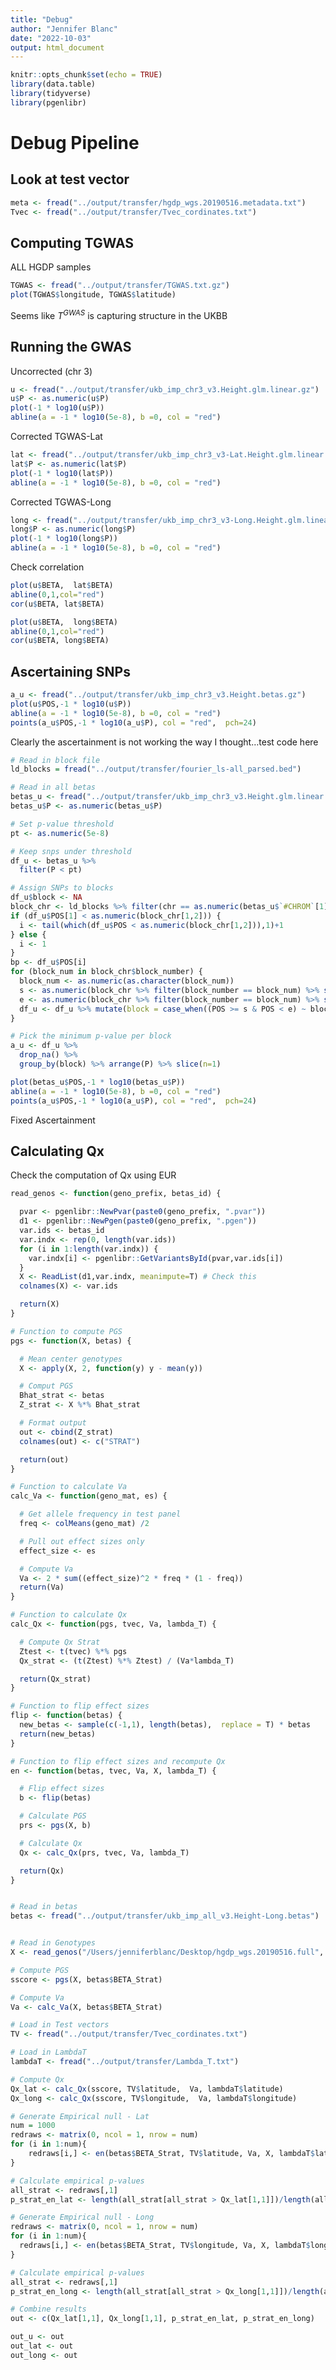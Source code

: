 ```yaml
---
title: "Debug"
author: "Jennifer Blanc"
date: "2022-10-03"
output: html_document
---
```


```r
knitr::opts_chunk$set(echo = TRUE)
library(data.table)
library(tidyverse)
library(pgenlibr)
```

# Debug Pipeline 

## Look at test vector 

```r
meta <- fread("../output/transfer/hgdp_wgs.20190516.metadata.txt")
Tvec <- fread("../output/transfer/Tvec_cordinates.txt")
```


## Computing TGWAS 

ALL HGDP samples 
```r
TGWAS <- fread("../output/transfer/TGWAS.txt.gz")
plot(TGWAS$longitude, TGWAS$latitude)
```
Seems like $T^{GWAS}$ is capturing structure in the UKBB

## Running the GWAS 

Uncorrected (chr 3)
```r
u <- fread("../output/transfer/ukb_imp_chr3_v3.Height.glm.linear.gz")
u$P <- as.numeric(u$P) 
plot(-1 * log10(u$P))
abline(a = -1 * log10(5e-8), b =0, col = "red")
```
Corrected TGWAS-Lat
```r
lat <- fread("../output/transfer/ukb_imp_chr3_v3-Lat.Height.glm.linear.gz")
lat$P <- as.numeric(lat$P) 
plot(-1 * log10(lat$P))
abline(a = -1 * log10(5e-8), b =0, col = "red")
```
Corrected TGWAS-Long
```r
long <- fread("../output/transfer/ukb_imp_chr3_v3-Long.Height.glm.linear.gz")
long$P <- as.numeric(long$P) 
plot(-1 * log10(long$P))
abline(a = -1 * log10(5e-8), b =0, col = "red")
```
Check correlation
```r
plot(u$BETA,  lat$BETA)
abline(0,1,col="red")
cor(u$BETA, lat$BETA)
```

```r
plot(u$BETA,  long$BETA)
abline(0,1,col="red")
cor(u$BETA, long$BETA)
```


## Ascertaining SNPs 

```r
a_u <- fread("../output/transfer/ukb_imp_chr3_v3.Height.betas.gz")
plot(u$POS,-1 * log10(u$P))
abline(a = -1 * log10(5e-8), b =0, col = "red")
points(a_u$POS,-1 * log10(a_u$P), col = "red",  pch=24)
```
Clearly the ascertainment is not working the way I thought...test code here
```r
# Read in block file
ld_blocks = fread("../output/transfer/fourier_ls-all_parsed.bed")

# Read in all betas
betas_u <- fread("../output/transfer/ukb_imp_chr3_v3.Height.glm.linear.gz")
betas_u$P <- as.numeric(betas_u$P)

# Set p-value threshold 
pt <- as.numeric(5e-8)

# Keep snps under threshold
df_u <- betas_u %>%
  filter(P < pt) 

# Assign SNPs to blocks
df_u$block <- NA
block_chr <- ld_blocks %>% filter(chr == as.numeric(betas_u$`#CHROM`[1]))
if (df_u$POS[1] < as.numeric(block_chr[1,2])) {
  i <- tail(which(df_u$POS < as.numeric(block_chr[1,2])),1)+1 
} else {
  i <- 1
}
bp <- df_u$POS[i]
for (block_num in block_chr$block_number) {
  block_num <- as.numeric(as.character(block_num))
  s <- as.numeric(block_chr %>% filter(block_number == block_num) %>% select(start))
  e <- as.numeric(block_chr %>% filter(block_number == block_num) %>% select(stop))
  df_u <- df_u %>% mutate(block = case_when((POS >= s & POS < e) ~ block_num, TRUE ~ as.numeric(as.character(block))))
}

# Pick the minimum p-value per block
a_u <- df_u %>%
  drop_na() %>%
  group_by(block) %>% arrange(P) %>% slice(n=1)
```

```r
plot(betas_u$POS,-1 * log10(betas_u$P))
abline(a = -1 * log10(5e-8), b =0, col = "red")
points(a_u$POS,-1 * log10(a_u$P), col = "red",  pch=24)
```
Fixed Ascertainment

## Calculating Qx 

Check the computation of Qx using EUR 

```r
read_genos <- function(geno_prefix, betas_id) {

  pvar <- pgenlibr::NewPvar(paste0(geno_prefix, ".pvar"))
  d1 <- pgenlibr::NewPgen(paste0(geno_prefix, ".pgen"))
  var.ids <- betas_id
  var.indx <- rep(0, length(var.ids))
  for (i in 1:length(var.indx)) {
    var.indx[i] <- pgenlibr::GetVariantsById(pvar,var.ids[i])
  }
  X <- ReadList(d1,var.indx, meanimpute=T) # Check this
  colnames(X) <- var.ids

  return(X)
}

# Function to compute PGS
pgs <- function(X, betas) {

  # Mean center genotypes
  X <- apply(X, 2, function(y) y - mean(y))

  # Comput PGS
  Bhat_strat <- betas
  Z_strat <- X %*% Bhat_strat

  # Format output
  out <- cbind(Z_strat)
  colnames(out) <- c("STRAT")

  return(out)
}

# Function to calculate Va
calc_Va <- function(geno_mat, es) {

  # Get allele frequency in test panel
  freq <- colMeans(geno_mat) /2

  # Pull out effect sizes only
  effect_size <- es

  # Compute Va
  Va <- 2 * sum((effect_size)^2 * freq * (1 - freq))
  return(Va)
}

# Function to calculate Qx
calc_Qx <- function(pgs, tvec, Va, lambda_T) {

  # Compute Qx Strat
  Ztest <- t(tvec) %*% pgs
  Qx_strat <- (t(Ztest) %*% Ztest) / (Va*lambda_T)

  return(Qx_strat)
}

# Function to flip effect sizes
flip <- function(betas) {
  new_betas <- sample(c(-1,1), length(betas),  replace = T) * betas
  return(new_betas)
}

# Function to flip effect sizes and recompute Qx
en <- function(betas, tvec, Va, X, lambda_T) {

  # Flip effect sizes
  b <- flip(betas)

  # Calculate PGS
  prs <- pgs(X, b)

  # Calculate Qx
  Qx <- calc_Qx(prs, tvec, Va, lambda_T)

  return(Qx)
}


# Read in betas
betas <- fread("../output/transfer/ukb_imp_all_v3.Height-Long.betas")


# Read in Genotypes
X <- read_genos("/Users/jenniferblanc/Desktop/hgdp_wgs.20190516.full", betas_id = betas$ID)

# Compute PGS
sscore <- pgs(X, betas$BETA_Strat)

# Compute Va
Va <- calc_Va(X, betas$BETA_Strat)

# Load in Test vectors
TV <- fread("../output/transfer/Tvec_cordinates.txt")

# Load in LambdaT
lambdaT <- fread("../output/transfer/Lambda_T.txt")

# Compute Qx
Qx_lat <- calc_Qx(sscore, TV$latitude,  Va, lambdaT$latitude)
Qx_long <- calc_Qx(sscore, TV$longitude,  Va, lambdaT$longitude)

# Generate Empirical null - Lat
num = 1000
redraws <- matrix(0, ncol = 1, nrow = num)
for (i in 1:num){
    redraws[i,] <- en(betas$BETA_Strat, TV$latitude, Va, X, lambdaT$latitude)
}

# Calculate empirical p-values
all_strat <- redraws[,1]
p_strat_en_lat <- length(all_strat[all_strat > Qx_lat[1,1]])/length(all_strat)

# Generate Empirical null - Long
redraws <- matrix(0, ncol = 1, nrow = num)
for (i in 1:num){
  redraws[i,] <- en(betas$BETA_Strat, TV$longitude, Va, X, lambdaT$longitude)
}

# Calculate empirical p-values
all_strat <- redraws[,1]
p_strat_en_long <- length(all_strat[all_strat > Qx_long[1,1]])/length(all_strat)

# Combine results
out <- c(Qx_lat[1,1], Qx_long[1,1], p_strat_en_lat, p_strat_en_long)

out_u <- out
out_lat <- out
out_long <- out
```



